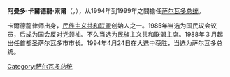{{noteTA
|1=zh-hans:卡尔德龙;zh-hant:卡爾德龍;zh-tw:賈德隆;
}}
{{Infobox President
| original_name ={{lang|es|Armando Calderón}}
| image =
| caption       =
| country       =[[巴拉圭|巴拉圭]]
| order         = 
| term_start    =1994年6月1日
| term_end      =1999年6月1日
| vice_occupation=總統
| vice_president={{lang|es|}}
| predecessor   = [[阿尔弗雷多·克里斯蒂亚尼|阿尔弗雷多·克里斯蒂亚尼]]
| successor     = [[弗朗西斯科·弗洛雷斯|弗朗西斯科·弗洛雷斯]]
| birth_date    ={{birth date|1948|6|24}}
| birth_place   =[[萨尔瓦多|萨尔瓦多]][[圣萨尔瓦多市|圣萨尔瓦多市]]
| death_date    = {{death date and age|2017|10|9|1948|6|24}}
| death_place   = {{USA}}[[德克薩斯州|德克薩斯州]][[休斯敦|-{zh-hans:休斯敦;zh-hk:侯斯頓;zh-tw:休士頓;}-]]
| religion      =
| profession    =
| spouse        = 
| party         = [[民族主义共和联盟|民族主义共和联盟]]
}} 
'''阿曼多·卡爾德龍·索爾'''（{{lang-es|'''Armando Calderón Sol'''}}，{{bd|1948年|6月24日|2017年|10月9日|catIdx=C}}），从1994年到1999年之間擔任[[萨尔瓦多总统|萨尔瓦多总统]]。

卡爾德龍律师出身，[[民族主义共和联盟|民族主义共和联盟]]创始人之一。1985年当选为国民议会议员，后成为国会反对党领袖。不久当选为民族主义共和联盟主席。1988年３月起出任首都圣萨尔瓦多市市长。1994年4月24日在大选中获胜，当选为萨尔瓦多总统。

{{start box}}
{{s-before|[[阿尔弗雷多·克里斯蒂亚尼|阿尔弗雷多·克里斯蒂亚尼]]}}
{{s-title|[[萨尔瓦多总统|萨尔瓦多总统]]|1994年—1999年}}
{{s-after|[[弗朗西斯科·弗洛雷斯|弗朗西斯科·弗洛雷斯]]}}
{{end box}}
{{萨尔瓦多总统}}
{{Authority control}}

{{DEFAULTSORT:Calderon Sol, Armando}}

[[Category:萨尔瓦多总统|Category:萨尔瓦多总统]]